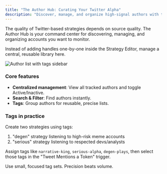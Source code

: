 ```yaml
---
title: "The Author Hub: Curating Your Twitter Alpha"
description: "Discover, manage, and organize high-signal authors with tags."
---
```


The quality of Twitter-based strategies depends on source quality. The Author Hub is your command center for discovering, managing, and organizing accounts you want to monitor.

Instead of adding handles one-by-one inside the Strategy Editor, manage a central, reusable library here.

<Frame caption="Author Hub overview">
  <img src="/images/hero-light.png" alt="Author list with tags sidebar" />
</Frame>

### Core features

- **Centralized management**: View all tracked authors and toggle Active/Inactive.
- **Search & Filter**: Find authors instantly.
- **Tags**: Group authors for reusable, precise lists.

### Tags in practice

Create two strategies using tags:

1. "degen" strategy listening to high-risk meme accounts
2. "serious" strategy listening to respected devs/analysts

Assign tags like `narrative-king`, `serious-alpha`, `degen-plays`, then select those tags in the "Tweet Mentions a Token" trigger.

<Tip>
Use small, focused tag sets. Precision beats volume.
</Tip>

